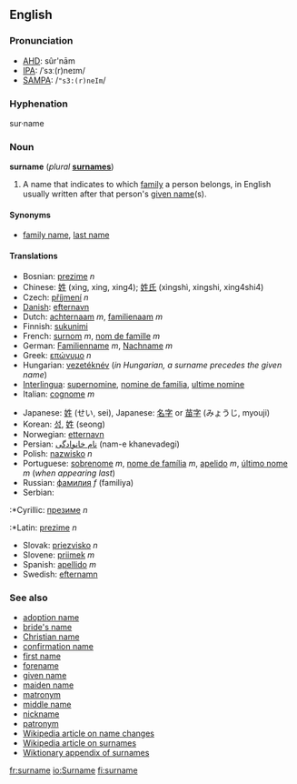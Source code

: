==English==
===Pronunciation===
*[[AHD]]: sûr'nām
*[[IPA]]: /ˈsɜː(r)neɪm/
*[[SAMPA]]: /<tt>"s3:(r)neIm</tt>/

===Hyphenation===
sur&middot;name

===Noun===
'''surname''' (''plural'' '''[[surnames]]''')

#A name that indicates to which [[family]] a person belongs, in English usually written after that person's [[given name]](s). 

====Synonyms====
*[[family name]], [[last name]]

====Translations====
{{top}}
*Bosnian: [[prezime]] ''n''
*Chinese: [[姓]] (xìng, xing, xing4); [[姓氏]] (xìngshì, xingshi, xing4shi4)
*Czech: [[příjmení]] ''n''
*[[w:Danish language|Danish]]: [[efternavn]]
*Dutch: [[achternaam]] ''m'', [[familienaam]] ''m''
*Finnish: [[sukunimi]]
*French: [[surnom]] ''m'', [[nom de famille]] ''m''
*German: [[Familienname]] ''m'', [[Nachname]] ''m''
*Greek: [[επώνυμο]] ''n''
*Hungarian: [[vezetéknév]] (''in Hungarian, a surname precedes the given name'')
*[[Interlingua]]: [[supernomine]], [[nomine de familia]], [[ultime nomine]]
*Italian: [[cognome]] ''m''
{{mid}}
*Japanese: [[姓]] (せい, sei), Japanese: [[名字]] or [[苗字]] (みょうじ, myouji)
*Korean: [[성]], [[姓]] (seong)
*Norwegian: [[etternavn]] {{n}}
*Persian: [[نام خانوادگی]] (nam-e khanevadegi)
*Polish: [[nazwisko]] ''n''
*Portuguese: [[sobrenome]] ''m'', [[nome de família]] ''m'', [[apelido]] ''m'', [[último nome]] ''m'' (''when appearing last'')
*Russian: [[фамилия]] ''f'' (familiya)
*Serbian:
:*Cyrillic: [[презиме]] ''n''
:*Latin: [[prezime]] ''n''
*Slovak: [[priezvisko]] ''n''
*Slovene: [[priimek]] ''m''
*Spanish: [[apellido]] ''m''
*Swedish: [[efternamn]]
{{bottom}}

===See also===
*[[adoption name]]
*[[bride's name]]
*[[Christian name]]
*[[confirmation name]]
*[[first name]]
*[[forename]]
*[[given name]]
*[[maiden name]]
*[[matronym]]
*[[middle name]]
*[[nickname]]
*[[patronym]]
*[[w:Name change|Wikipedia article on name changes]]
*[[w:Surname|Wikipedia article on surnames]]
*[[Wiktionary Appendix:Surnames|Wiktionary appendix of surnames]]

[[fr:surname]]
[[io:Surname]]
[[fi:surname]]